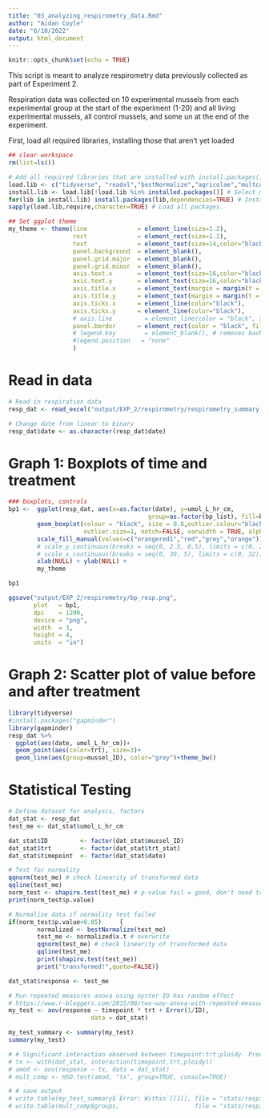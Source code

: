 ```yaml
---
title: "03_analyzing_respirometry_data.Rmd"
author: "Aidan Coyle"
date: "6/10/2022"
output: html_document
---
```


```r
knitr::opts_chunk$set(echo = TRUE)
```

This script is meant to analyze respirometry data previously collected as part of Experiment 2. 

Respiration data was collected on 10 experimental mussels from each experimental group at the start of the experiment (1-20) and all living experimental mussels, all control mussels, and some un at the end of the experiment. 


First, load all required libraries, installing those that aren't yet loaded

```r
## clear workspace
rm(list=ls())

# Add all required libraries that are installed with install.packages() here
load.lib <- c("tidyverse", "readxl","bestNormalize","agricolae","multcomp")
install.lib <- load.lib[!load.lib %in% installed.packages()] # Select missing packages
for(lib in install.lib) install.packages(lib,dependencies=TRUE) # Install missing packages + dependencies
sapply(load.lib,require,character=TRUE) # Load all packages.

## Set ggplot theme
my_theme <- theme(line              = element_line(size=1.2),
                  rect              = element_rect(size=1.2),
                  text              = element_text(size=14,color="black"),
                  panel.background  = element_blank(),
                  panel.grid.major  = element_blank(), 
                  panel.grid.minor  = element_blank(),
                  axis.text.x       = element_text(size=16,color="black"), #,angle=90),
                  axis.text.y       = element_text(size=16,color="black"),
                  axis.title.x      = element_text(margin = margin(t = 10, r = 0, b = 0, l = 0)),
                  axis.title.y      = element_text(margin = margin(t = 0, r = 10, b = 0, l = 0)),
                  axis.ticks.x      = element_line(color="black"),
                  axis.ticks.y      = element_line(color="black"),
                  # axis.line         = element_line(color = "black", size = 0.1),
                  panel.border      = element_rect(color = "black", fill=NA, size=1.2)
                  # legend.key        = element_blank(), # removes background of legend bullets
                  #legend.position   = "none"
                  ) 
```
# Read in data

```r
# Read in respiration data
resp_dat <- read_excel("output/EXP_2/respirometry/respirometry_summary.xlsx")

# Change date from linear to binary
resp_dat$date <- as.character(resp_dat$date)
```

# Graph 1: Boxplots of time and treatment
```r
### boxplots, controls
bp1 <-  ggplot(resp_dat, aes(x=as.factor(date), y=umol_L_hr_cm, 
                                       group=as.factor(bp_list), fill=bp_list)) +
        geom_boxplot(colour = "black", size = 0.8,outlier.colour="black", outlier.shape = 16,
                     outlier.size=1, notch=FALSE, varwidth = TRUE, alpha = 0.9) +
        scale_fill_manual(values=c("orangered1","red","grey","orange")) +
        # scale_y_continuous(breaks = seq(0, 2.5, 0.5), limits = c(0, 2.7)) +
        # scale_x_continuous(breaks = seq(0, 30, 5), limits = c(0, 32)) + 
        xlab(NULL) + ylab(NULL) + 
        my_theme

bp1

ggsave("output/EXP_2/respirometry/bp_resp.png",
       plot   = bp1,
       dpi    = 1200,
       device = "png",
       width  = 3,
       height = 4,
       units  = "in")

```
# Graph 2: Scatter plot of value before and after treatment
```r
library(tidyverse)
#install.packages("gapminder")
library(gapminder)
resp_dat %>% 
  ggplot(aes(date, umol_L_hr_cm))+
  geom_point(aes(color=trt), size=3)+
  geom_line(aes(group=mussel_ID), color="grey")+theme_bw()

```

# Statistical Testing
```r
# Define dataset for analysis, factors
dat_stat <- resp_dat
test_me <- dat_stat$umol_L_hr_cm

dat_stat$ID         <- factor(dat_stat$mussel_ID)
dat_stat$trt        <- factor(dat_stat$trt_stat)
dat_stat$timepoint  <- factor(dat_stat$date)

# Test for normality
qqnorm(test_me) # check linearity of transformed data
qqline(test_me)
norm_test <- shapiro.test(test_me) # p-value fail = good, don't need transformation
print(norm_test$p.value)

# Normalize data if normality test failed
if(norm_test$p.value<0.05)     {
        normalized <- bestNormalize(test_me)
        test_me <- normalized$x.t # overwrite
        qqnorm(test_me) # check linearity of transformed data
        qqline(test_me)
        print(shapiro.test(test_me))
        print("transformed!",quote=FALSE)}

dat_stat$response <- test_me

# Run repeated measures anova using oyster ID has random effect
# https://www.r-bloggers.com/2015/08/two-way-anova-with-repeated-measures/
my_test <- aov(response ~ timepoint * trt + Error(1/ID),
                       data = dat_stat)

my_test_summary <- summary(my_test)
summary(my_test)

# # Significant interaction observed between timepoint:trt:ploidy. Proceed with HSD test.
# tx <- with(dat_stat, interaction(timepoint,trt,ploidy))
# amod <- aov(response ~ tx, data = dat_stat)
# mult_comp <- HSD.test(amod, "tx", group=TRUE, console=TRUE)

# # save output
# write.table(my_test_summary$`Error: Within`[[1]], file = "stats/respirometry/AOV_respirometry.csv",      row.names = TRUE)
# write.table(mult_comp$groups,                     file = "stats/respirometry/HSD_test_respirometry.csv", row.names = TRUE)


```




